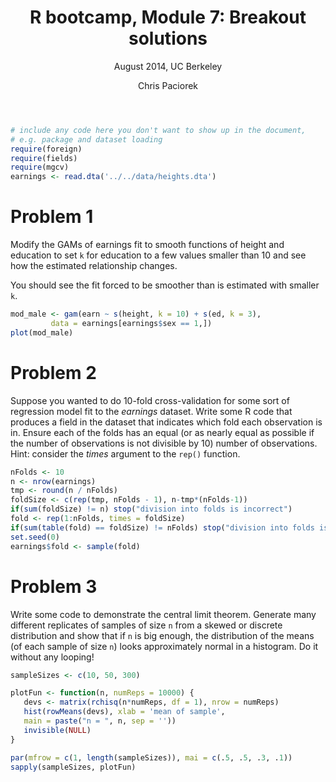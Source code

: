 % R bootcamp, Module 7: Breakout solutions
% August 2014, UC Berkeley
% Chris Paciorek

```r
# include any code here you don't want to show up in the document,
# e.g. package and dataset loading
require(foreign)
require(fields)
require(mgcv)
earnings <- read.dta('../../data/heights.dta')
```

# Problem 1

Modify the GAMs of earnings fit to smooth functions of height and education to set `k` for education to a few values smaller than 10 and see how the estimated relationship changes.

You should see the fit forced to be smoother than is estimated with smaller `k`.

```r
mod_male <- gam(earn ~ s(height, k = 10) + s(ed, k = 3), 
         data = earnings[earnings$sex == 1,])
plot(mod_male)
```

# Problem 2

Suppose you wanted to do 10-fold cross-validation for some sort of regression model fit to the *earnings* dataset. Write some R code that produces a field in the dataset that indicates which fold each observation is in. Ensure each of the folds has an equal (or as nearly equal as possible if the number of observations is not divisible by 10) number of observations. Hint: consider the *times* argument to the `rep()` function.

```r
nFolds <- 10
n <- nrow(earnings)
tmp <- round(n / nFolds) 
foldSize <- c(rep(tmp, nFolds - 1), n-tmp*(nFolds-1))
if(sum(foldSize) != n) stop("division into folds is incorrect")
fold <- rep(1:nFolds, times = foldSize)
if(sum(table(fold) == foldSize) != nFolds) stop("division into folds is incorrect")
set.seed(0)
earnings$fold <- sample(fold)
```


# Problem 3

Write some code to demonstrate the central limit theorem. Generate many different replicates of samples of size `n` from a skewed or discrete distribution and show that if `n` is big enough, the distribution of the means (of each sample of size `n`) looks approximately normal in a histogram. Do it without any looping! 

```r
sampleSizes <- c(10, 50, 300)

plotFun <- function(n, numReps = 10000) {
   devs <- matrix(rchisq(n*numReps, df = 1), nrow = numReps)
   hist(rowMeans(devs), xlab = 'mean of sample', 
   main = paste("n = ", n, sep = ''))
   invisible(NULL)
}

par(mfrow = c(1, length(sampleSizes)), mai = c(.5, .5, .3, .1))
sapply(sampleSizes, plotFun)
```

